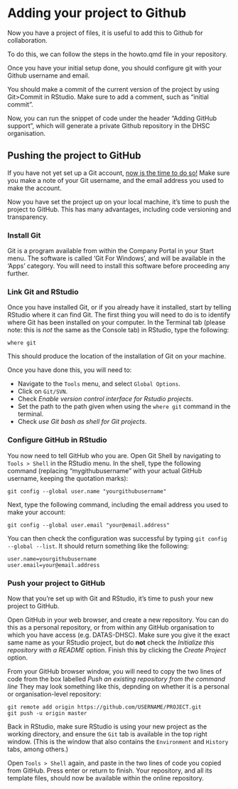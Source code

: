 # Adding your project to Github

Now you have a project of files, it is useful to add this to Github for collaboration.

To do this, we can follow the steps in the howto.qmd file in your repository.

Once you have your initial setup done, you should configure git with your Github username and email.

You should make a commit of the current version of the project by using Git>Commit in RStudio. Make sure to add a comment, such as "initial commit". 

Now, you can run the snippet of code under the header "Adding GitHub support", which will generate a private Github repository in the DHSC organisation. 

## Pushing the project to GitHub

If you have not yet set up a Git account, [now is the time to do so!](https://github.com/join) Make sure you make a note of your Git username, and the email address you used to make the account.

Now you have set the project up on your local machine, it's time to push the project to GitHub. This has many advantages, including code versioning and transparency.

### Install Git

Git is a program available from within the Company Portal in your Start menu. The software is called 'Git For Windows', and will be available in the 'Apps' category. You will need to install this software before proceeding any further.

### Link Git and RStudio

Once you have installed Git, or if you already have it installed, start by telling RStudio where it can find Git. The first thing you will need to do is to identify where Git has been installed on your computer. In the Terminal tab (please note: this is *not* the same as the Console tab) in RStudio, type the following:

```
where git
```

This should produce the location of the installation of Git on your machine.

Once you have done this, you will need to:

- Navigate to the `Tools` menu, and select `Global Options`.
- Click on `Git/SVN`.
- Check *Enable version control interface for Rstudio projects*.
- Set the path to the path given when using the `where git` command in the terminal.
- Check *use Git bash as shell for Git projects*.

### Configure GitHub in RStudio

You now need to tell GitHub who you are. Open Git Shell by navigating to `Tools > Shell` in the RStudio menu. In the shell, type the following command (replacing "mygithubusername" with your actual GitHub username, keeping the quotation marks):

```
git config --global user.name "yourgithubusername"
```

Next, type the following command, including the email address you used to make your account:

```
git config --global user.email "your@email.address"
```

You can then check the configuration was successful by typing `git config --global --list`. It should return something like the following:

```
user.name=yourgithubusername
user.email=your@email.address
```

### Push your project to GitHub

Now that you're set up with Git and RStudio, it's time to push your new project to GitHub.

Open GitHub in your web browser, and create a new repository. You can do this as a personal repository, or from within any GitHub organisation to which you have access (e.g. DATAS-DHSC). Make sure you give it the exact same name as your RStudio project, but do **not** check the *Initialize this repository with a README* option. Finish this by clicking the *Create Project* option.

From your GitHub browser window, you will need to copy the two lines of code from the box labelled *Push an existing repository from the command line* They may look something like this, depnding on whether it is a personal or organisation-level repository:

```
git remote add origin https://github.com/USERNAME/PROJECT.git
git push -u origin master
```

Back in RStudio, make sure RStudio is using your new project as the working directory, and ensure the `Git` tab is available in the top right window. (This is the window that also contains the `Environment` and `History` tabs, among others.)

Open `Tools > Shell` again, and paste in the two lines of code you copied from GitHub. Press enter or return to finish. Your repository, and all its template files, should now be available within the online repository.



